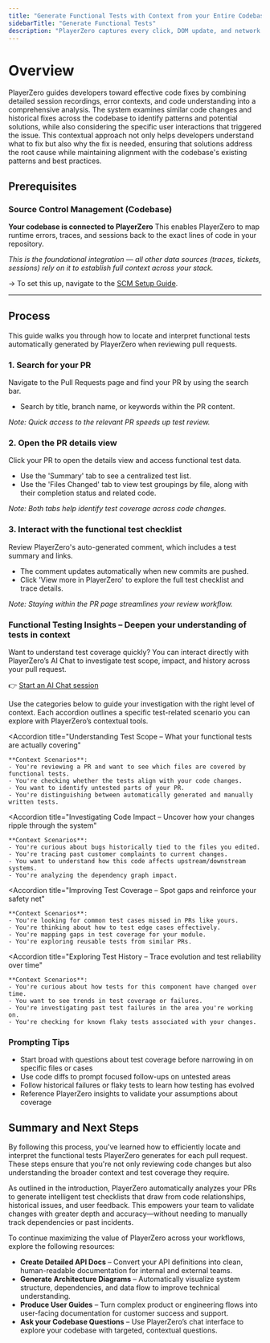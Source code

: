 ```yaml
---
title: "Generate Functional Tests with Context from your Entire Codebase"
sidebarTitle: "Generate Functional Tests"
description: "PlayerZero captures every click, DOM update, and network request in real-time, so teams can discover, analyze, and fix defects faster."
---
```


# Overview

PlayerZero guides developers toward effective code fixes by combining detailed session recordings, error contexts, and code understanding into a comprehensive analysis. The system examines similar code changes and historical fixes across the codebase to identify patterns and potential solutions, while also considering the specific user interactions that triggered the issue. This contextual approach not only helps developers understand what to fix but also why the fix is needed, ensuring that solutions address the root cause while maintaining alignment with the codebase's existing patterns and best practices.

## **Prerequisites**

### Source Control Management (Codebase)

**Your codebase is connected to PlayerZero**
This enables PlayerZero to map runtime errors, traces, and sessions back to the exact lines of code in your repository.

*This is the foundational integration — all other data sources (traces, tickets, sessions) rely on it to establish full context across your stack.*

→ To set this up, navigate to the [SCM Setup Guide]([https://go.playerzero.app](https://go.playerzero.app/)).

---

## **Process**

This guide walks you through how to locate and interpret functional tests automatically generated by PlayerZero when reviewing pull requests.

### **1. Search for your PR**

Navigate to the Pull Requests page and find your PR by using the search bar.

- Search by title, branch name, or keywords within the PR content.

*Note: Quick access to the relevant PR speeds up test review.*

### **2. Open the PR details view**

Click your PR to open the details view and access functional test data.

- Use the 'Summary' tab to see a centralized test list.
- Use the 'Files Changed' tab to view test groupings by file, along with their completion status and related code.

*Note: Both tabs help identify test coverage across code changes.*

### **3. Interact with the functional test checklist**

Review PlayerZero's auto-generated comment, which includes a test summary and links.

- The comment updates automatically when new commits are pushed.
- Click 'View more in PlayerZero' to explore the full test checklist and trace details.

*Note: Staying within the PR page streamlines your review workflow.*

### Functional Testing Insights – Deepen your understanding of tests in context

Want to understand test coverage quickly? You can interact directly with PlayerZero’s AI Chat to investigate test scope, impact, and history across your pull request.  

👉 [Start an AI Chat session](https://app.playerzero.ai/chat)

Use the categories below to guide your investigation with the right level of context. Each accordion outlines a specific test-related scenario you can explore with PlayerZero’s contextual tools.

<AccordionGroup>

  <Accordion 
    title="Understanding Test Scope – What your functional tests are actually covering"
  >
    **Context Scenarios**:
    - You're reviewing a PR and want to see which files are covered by functional tests.
    - You're checking whether the tests align with your code changes.
    - You want to identify untested parts of your PR.
    - You're distinguishing between automatically generated and manually written tests.
  </Accordion>

  <Accordion 
    title="Investigating Code Impact – Uncover how your changes ripple through the system"
  >
    **Context Scenarios**:
    - You're curious about bugs historically tied to the files you edited.
    - You're tracing past customer complaints to current changes.
    - You want to understand how this code affects upstream/downstream systems.
    - You're analyzing the dependency graph impact.
  </Accordion>

  <Accordion 
    title="Improving Test Coverage – Spot gaps and reinforce your safety net"
  >
    **Context Scenarios**:
    - You're looking for common test cases missed in PRs like yours.
    - You're thinking about how to test edge cases effectively.
    - You're mapping gaps in test coverage for your module.
    - You're exploring reusable tests from similar PRs.
  </Accordion>

  <Accordion 
    title="Exploring Test History – Trace evolution and test reliability over time"
  >
    **Context Scenarios**:
    - You're curious about how tests for this component have changed over time.
    - You want to see trends in test coverage or failures.
    - You're investigating past test failures in the area you're working on.
    - You're checking for known flaky tests associated with your changes.
  </Accordion>

</AccordionGroup>

### **Prompting Tips**

- Start broad with questions about test coverage before narrowing in on specific files or cases  
- Use code diffs to prompt focused follow-ups on untested areas  
- Follow historical failures or flaky tests to learn how testing has evolved  
- Reference PlayerZero insights to validate your assumptions about coverage  

## Summary and Next Steps

By following this process, you've learned how to efficiently locate and interpret the functional tests PlayerZero generates for each pull request. These steps ensure that you're not only reviewing code changes but also understanding the broader context and test coverage they require.

As outlined in the introduction, PlayerZero automatically analyzes your PRs to generate intelligent test checklists that draw from code relationships, historical issues, and user feedback. This empowers your team to validate changes with greater depth and accuracy—without needing to manually track dependencies or past incidents.

To continue maximizing the value of PlayerZero across your workflows, explore the following resources:

- **Create Detailed API Docs** – Convert your API definitions into clean, human-readable documentation for internal and external teams.
- **Generate Architecture Diagrams** – Automatically visualize system structure, dependencies, and data flow to improve technical understanding.
- **Produce User Guides** – Turn complex product or engineering flows into user-facing documentation for customer success and support.
- **Ask your Codebase Questions** – Use PlayerZero’s chat interface to explore your codebase with targeted, contextual questions.

